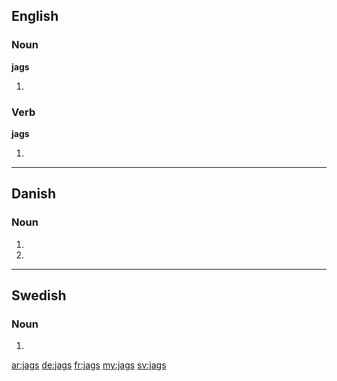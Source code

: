 ==English==

===Noun===
'''jags'''

# {{plural of|jag}}

===Verb===
'''jags'''

# {{en-third-person singular of|jag}}

----

==Danish==

===Noun===
{{head|da|noun form|g=n}}

# {{form of|genitive singular indefinite|jag|lang=da}}
# {{form of|genitive plural indefinite|jag|lang=da}}

----

==Swedish==

===Noun===
{{head|sv|noun form}}

# {{sv-noun-form-indef-gen|jag}}

[[ar:jags]]
[[de:jags]]
[[fr:jags]]
[[my:jags]]
[[sv:jags]]
